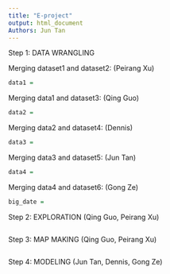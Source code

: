 ```yaml
---
title: "E-project"
output: html_document
Authors: Jun Tan
---
```


Step 1: DATA WRANGLING

Merging dataset1 and dataset2: (Peirang Xu)

```r
data1 = 

```

Merging data1 and dataset3: (Qing Guo)

```r
data2 = 

```

Merging data2 and dataset4: (Dennis)

```r
data3 = 

```

Merging data3 and dataset5: (Jun Tan)

```r
data4 = 

```

Merging data4 and dataset6: (Gong Ze)

```r
big_date = 

```

Step 2: EXPLORATION (Qing Guo, Peirang Xu)

```r

```

Step 3: MAP MAKING (Qing Guo, Peirang Xu)
```r

```

Step 4: MODELING (Jun Tan, Dennis, Gong Ze)
```r

```
